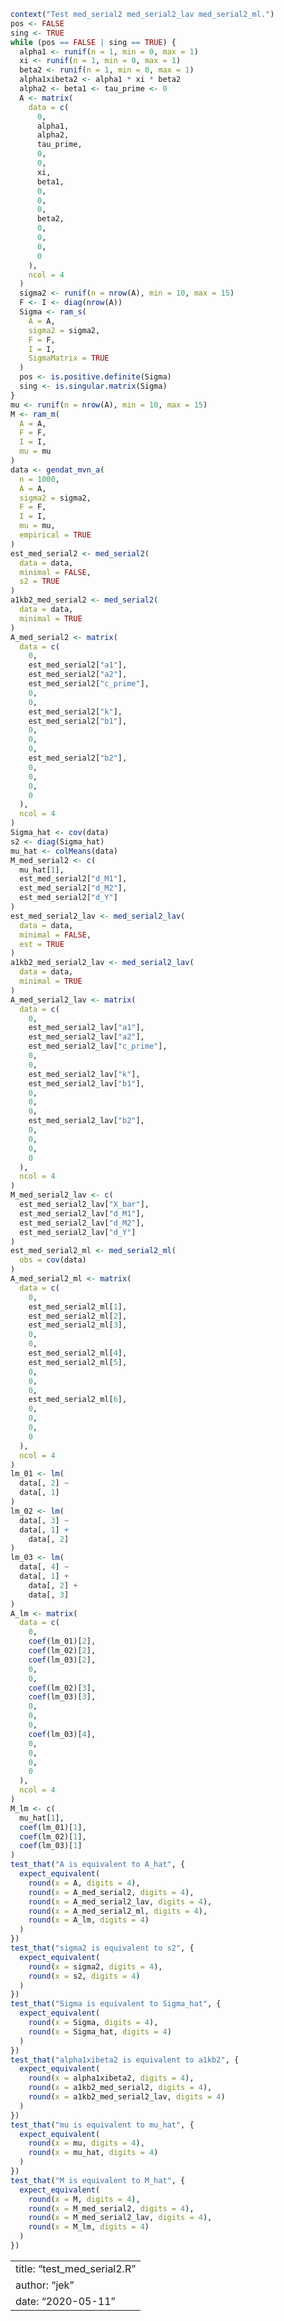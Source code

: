 
```r
context("Test med_serial2 med_serial2_lav med_serial2_ml.")
pos <- FALSE
sing <- TRUE
while (pos == FALSE | sing == TRUE) {
  alpha1 <- runif(n = 1, min = 0, max = 1)
  xi <- runif(n = 1, min = 0, max = 1)
  beta2 <- runif(n = 1, min = 0, max = 1)
  alpha1xibeta2 <- alpha1 * xi * beta2
  alpha2 <- beta1 <- tau_prime <- 0
  A <- matrix(
    data = c(
      0,
      alpha1,
      alpha2,
      tau_prime,
      0,
      0,
      xi,
      beta1,
      0,
      0,
      0,
      beta2,
      0,
      0,
      0,
      0
    ),
    ncol = 4
  )
  sigma2 <- runif(n = nrow(A), min = 10, max = 15)
  F <- I <- diag(nrow(A))
  Sigma <- ram_s(
    A = A,
    sigma2 = sigma2,
    F = F,
    I = I,
    SigmaMatrix = TRUE
  )
  pos <- is.positive.definite(Sigma)
  sing <- is.singular.matrix(Sigma)
}
mu <- runif(n = nrow(A), min = 10, max = 15)
M <- ram_m(
  A = A,
  F = F,
  I = I,
  mu = mu
)
data <- gendat_mvn_a(
  n = 1000,
  A = A,
  sigma2 = sigma2,
  F = F,
  I = I,
  mu = mu,
  empirical = TRUE
)
est_med_serial2 <- med_serial2(
  data = data,
  minimal = FALSE,
  s2 = TRUE
)
a1kb2_med_serial2 <- med_serial2(
  data = data,
  minimal = TRUE
)
A_med_serial2 <- matrix(
  data = c(
    0,
    est_med_serial2["a1"],
    est_med_serial2["a2"],
    est_med_serial2["c_prime"],
    0,
    0,
    est_med_serial2["k"],
    est_med_serial2["b1"],
    0,
    0,
    0,
    est_med_serial2["b2"],
    0,
    0,
    0,
    0
  ),
  ncol = 4
)
Sigma_hat <- cov(data)
s2 <- diag(Sigma_hat)
mu_hat <- colMeans(data)
M_med_serial2 <- c(
  mu_hat[1],
  est_med_serial2["d_M1"],
  est_med_serial2["d_M2"],
  est_med_serial2["d_Y"]
)
est_med_serial2_lav <- med_serial2_lav(
  data = data,
  minimal = FALSE,
  est = TRUE
)
a1kb2_med_serial2_lav <- med_serial2_lav(
  data = data,
  minimal = TRUE
)
A_med_serial2_lav <- matrix(
  data = c(
    0,
    est_med_serial2_lav["a1"],
    est_med_serial2_lav["a2"],
    est_med_serial2_lav["c_prime"],
    0,
    0,
    est_med_serial2_lav["k"],
    est_med_serial2_lav["b1"],
    0,
    0,
    0,
    est_med_serial2_lav["b2"],
    0,
    0,
    0,
    0
  ),
  ncol = 4
)
M_med_serial2_lav <- c(
  est_med_serial2_lav["X_bar"],
  est_med_serial2_lav["d_M1"],
  est_med_serial2_lav["d_M2"],
  est_med_serial2_lav["d_Y"]
)
est_med_serial2_ml <- med_serial2_ml(
  obs = cov(data)
)
A_med_serial2_ml <- matrix(
  data = c(
    0,
    est_med_serial2_ml[1],
    est_med_serial2_ml[2],
    est_med_serial2_ml[3],
    0,
    0,
    est_med_serial2_ml[4],
    est_med_serial2_ml[5],
    0,
    0,
    0,
    est_med_serial2_ml[6],
    0,
    0,
    0,
    0
  ),
  ncol = 4
)
lm_01 <- lm(
  data[, 2] ~
  data[, 1]
)
lm_02 <- lm(
  data[, 3] ~
  data[, 1] +
    data[, 2]
)
lm_03 <- lm(
  data[, 4] ~
  data[, 1] +
    data[, 2] +
    data[, 3]
)
A_lm <- matrix(
  data = c(
    0,
    coef(lm_01)[2],
    coef(lm_02)[2],
    coef(lm_03)[2],
    0,
    0,
    coef(lm_02)[3],
    coef(lm_03)[3],
    0,
    0,
    0,
    coef(lm_03)[4],
    0,
    0,
    0,
    0
  ),
  ncol = 4
)
M_lm <- c(
  mu_hat[1],
  coef(lm_01)[1],
  coef(lm_02)[1],
  coef(lm_03)[1]
)
test_that("A is equivalent to A_hat", {
  expect_equivalent(
    round(x = A, digits = 4),
    round(x = A_med_serial2, digits = 4),
    round(x = A_med_serial2_lav, digits = 4),
    round(x = A_med_serial2_ml, digits = 4),
    round(x = A_lm, digits = 4)
  )
})
test_that("sigma2 is equivalent to s2", {
  expect_equivalent(
    round(x = sigma2, digits = 4),
    round(x = s2, digits = 4)
  )
})
test_that("Sigma is equivalent to Sigma_hat", {
  expect_equivalent(
    round(x = Sigma, digits = 4),
    round(x = Sigma_hat, digits = 4)
  )
})
test_that("alpha1xibeta2 is equivalent to a1kb2", {
  expect_equivalent(
    round(x = alpha1xibeta2, digits = 4),
    round(x = a1kb2_med_serial2, digits = 4),
    round(x = a1kb2_med_serial2_lav, digits = 4)
  )
})
test_that("mu is equivalent to mu_hat", {
  expect_equivalent(
    round(x = mu, digits = 4),
    round(x = mu_hat, digits = 4)
  )
})
test_that("M is equivalent to M_hat", {
  expect_equivalent(
    round(x = M, digits = 4),
    round(x = M_med_serial2, digits = 4),
    round(x = M_med_serial2_lav, digits = 4),
    round(x = M_lm, digits = 4)
  )
})
```


---
title: "test_med_serial2.R"
author: "jek"
date: "2020-05-11"
---

